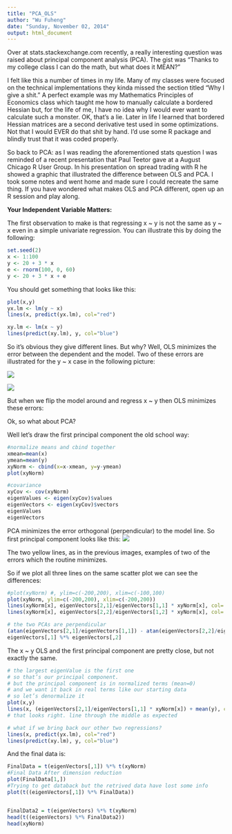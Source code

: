 ```yaml
---
title: "PCA_OLS"
author: "Wu Fuheng"
date: "Sunday, November 02, 2014"
output: html_document
---
```


Over at stats.stackexchange.com recently, a really interesting question was raised about principal component analysis (PCA). The gist was “Thanks to my college class I can do the math, but what does it MEAN?"

I felt like this a number of times in my life. Many of my classes were focused on the technical implementations they kinda missed the section titled “Why I give a shit." A perfect example was my Mathematics Principles of Economics class which taught me how to manually calculate a bordered Hessian but, for the life of me, I have no idea why I would ever want to calculate such a monster. OK, that’s a lie. Later in life I learned that bordered Hessian matrices are a second derivative test used in some optimizations. Not that I would EVER do that shit by hand. I’d use some R package and blindly trust that it was coded properly.

So back to PCA: as I was reading the aforementioned stats question I was reminded of a recent presentation that Paul Teetor gave at a August Chicago R User Group. In his presentation on spread trading with R he showed a graphic that illustrated the difference between OLS and PCA. I took some notes and went home and made sure I could recreate the same thing. If you have wondered what makes OLS and PCA different, open up an R session and play along.

__Your Independent Variable Matters:__

The first observation to make is that regressing x ~ y is not the same as y ~ x even in a simple univariate regression. You can illustrate this by doing the following:
```r
set.seed(2)
x <- 1:100
y <- 20 + 3 * x
e <- rnorm(100, 0, 60)
y <- 20 + 3 * x + e
```

You should get something that looks like this:
```r
plot(x,y)
yx.lm <- lm(y ~ x)
lines(x, predict(yx.lm), col="red")

xy.lm <- lm(x ~ y)
lines(predict(xy.lm), y, col="blue")
```


So it’s obvious they give different lines. But why? Well, OLS minimizes the error between the dependent and the model. Two of these errors are illustrated for the y ~ x case in the following picture:

<img src=http://www.cerebralmastication.com/wp-content/uploads/2010/09/OLS1.png>

<img src=http://www.cerebralmastication.com/wp-content/uploads/2010/09/OLS2.png>

But when we flip the model around and regress x ~ y then OLS minimizes these errors:



Ok, so what about PCA?

Well let’s draw the first principal component the old school way:
```r
#normalize means and cbind together
xmean=mean(x)
ymean=mean(y)
xyNorm <- cbind(x=x-xmean, y=y-ymean)
plot(xyNorm)

#covariance
xyCov <- cov(xyNorm)
eigenValues <- eigen(xyCov)$values
eigenVectors <- eigen(xyCov)$vectors
eigenValues
eigenVectors
```

PCA minimizes the error orthogonal (perpendicular) to the model line. So first principal component looks like this:
<img src=http://www.cerebralmastication.com/wp-content/uploads/2010/09/pca.png>


The two yellow lines, as in the previous images, examples of two of the errors which the routine minimizes.

So if we plot all three lines on the same scatter plot we can see the differences:

```r
#plot(xyNorm) #, ylim=c(-200,200), xlim=c(-100,100)
plot(xyNorm, ylim=c(-200,200), xlim=c(-200,200))
lines(xyNorm[x], eigenVectors[2,1]/eigenVectors[1,1] * xyNorm[x], col='purple')
lines(xyNorm[x], eigenVectors[2,2]/eigenVectors[1,2] * xyNorm[x], col='red')

# the two PCAs are perpendicular
(atan(eigenVectors[2,1]/eigenVectors[1,1]) - atan(eigenVectors[2,2]/eigenVectors[1,2]))*180/pi
eigenVectors[,1] %*% eigenVectors[,2]
```

The x ~ y OLS and the first principal component are pretty close, but not exactly the same.

```r
# the largest eigenValue is the first one
# so that’s our principal component.
# but the principal component is in normalized terms (mean=0)
# and we want it back in real terms like our starting data
# so let’s denormalize it
plot(x,y)
lines(x, (eigenVectors[2,1]/eigenVectors[1,1] * xyNorm[x]) + mean(y), col='purple')
# that looks right. line through the middle as expected

# what if we bring back our other two regressions?
lines(x, predict(yx.lm), col="red")
lines(predict(xy.lm), y, col="blue")
```

And the final data is:

```r
FinalData = t(eigenVectors[,1]) %*% t(xyNorm)
#Final Data After dimension reduction
plot(FinalData[1,])
#Trying to get databack but the retrived data have lost some info
plot(t((eigenVectors[,1]) %*% FinalData))


FinalData2 = t(eigenVectors) %*% t(xyNorm)
head(t((eigenVectors) %*% FinalData2))
head(xyNorm)
```